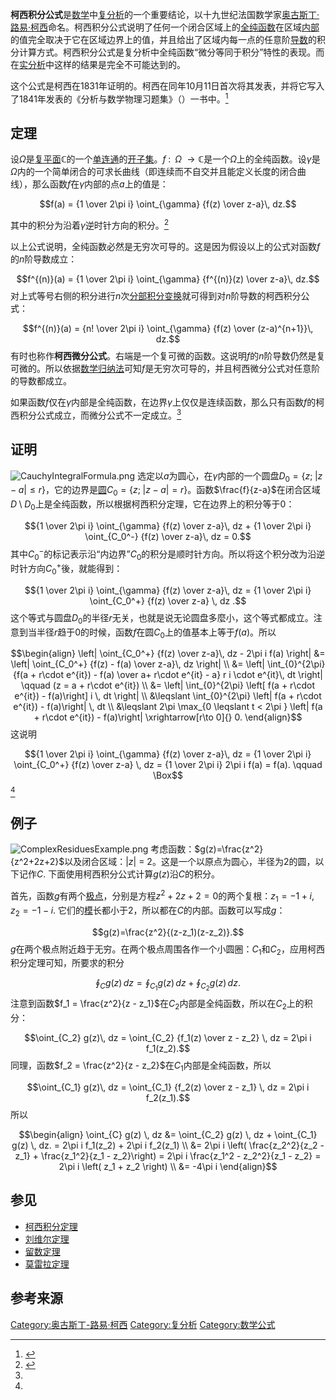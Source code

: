 {{NoteTA
|G1=Math}}
{{Distinguish|柯西积分定理}}
{{Complex analysis sidebar}}
'''柯西积分公式'''是[[数学|数学]]中[[複分析|复分析]]的一个重要结论，以十九世纪法国数学家[[奥古斯丁·路易·柯西|奥古斯丁·路易·柯西]]命名。柯西积分公式说明了任何一个闭合区域上的[[全纯函数|全纯函数]]在区域[[内部|内部]]的值完全取决于它在区域边界上的值，并且给出了区域内每一点的任意阶[[导数|导数]]的积分计算方式。柯西积分公式是复分析中全纯函数“微分等同于积分”特性的表现。而在[[实分析|实分析]]中这样的结果是完全不可能达到的。

这个公式是柯西在1831年证明的。柯西在同年10月11日首次将其发表，并将它写入了1841年发表的《分析与数学物理习题集》（{{lang|fr|''Exercices d'analyse et de physique mathématique''}}）一书中。<ref>{{cite book|author=Reinhold Remmert|title=''Theory of Complex Functions''|year=1991|publisher=Springer (GTM122)|language=en|isbn=9780387971957}}</ref>{{rp|204}}

== 定理 ==
设<math>\Omega</math>是[[复平面|复平面]]<math>\mathbb{C}</math>的一个[[单连通|单连通]]的[[拓扑空间|开子集]]。<math>f \; : \; \; \Omega \; \rightarrow \mathbb{C}</math>是一个<math>\Omega</math>上的全纯函数。设<math>\gamma</math>是<math>\Omega</math>内的一个简单闭合的可求长曲线（即连续而不自交并且能定义长度的闭合曲线），那么函数<math>f</math>在<math>\gamma</math>内部的点<math>a</math>上的值是：
:<math>f(a) = {1 \over 2\pi i} \oint_{\gamma} {f(z) \over z-a}\, dz. </math>

其中的积分为沿着<math>\gamma</math>逆时针方向的积分。<ref name="sdj">{{cite book|author=S.D. Joglekar|title=''Mathematical Physics: The Basics''|year=2005|publisher=Universities Press|language=en|isbn=9788173714221}}</ref>{{rp|167}} 

以上公式说明，全纯函数必然是无穷次可导的。这是因为假设以上的公式对函数<math>f</math>的''n''阶导数成立：
:<math>f^{(n)}(a) = {1 \over 2\pi i} \oint_{\gamma} {f^{(n)}(z) \over z-a}\, dz. </math>
对上式等号右侧的积分进行''n''次[[分部积分法|分部积分变换]]就可得到对''n''阶导数的柯西积分公式：
:<math>f^{(n)}(a) = {n! \over 2\pi i} \oint_{\gamma} {f(z) \over (z-a)^{n+1}}\, dz. </math>
有时也称作'''柯西微分公式'''。右端是一个复可微的函数。这说明<math>f</math>的''n''阶导数仍然是复可微的。所以依据[[数学归纳法|数学归纳法]]可知<math>f</math>是无穷次可导的，并且柯西微分公式对任意阶的导数都成立。

如果函数<math>f</math>仅在<math>\gamma</math>内部是全纯函数，在边界<math>\gamma</math>上仅仅是连续函数，那么只有函数<math>f</math>的柯西积分公式成立，而微分公式不一定成立。<ref name="sdj"/>{{rp|167}}

==证明==
[[File:CauchyIntegralFormula.png|thumb]]
选定以<math>a</math>为圆心，在<math>\gamma</math>内部的一个圆盘<math>D_0 = \{ z ; \; |z - a| \leqslant r\}</math>，它的边界是[[圆|圆]]<math>C_0 = \{ z ; \; |z - a| = r\}</math>。函数<math>\frac{f}{z-a}</math>在闭合区域<math>D \setminus D_0</math>上是全纯函数，所以根据柯西积分定理，它在边界上的积分等于0：
:<math>{1 \over 2\pi i} \oint_{\gamma} {f(z) \over z-a}\, dz + {1 \over 2\pi i} \oint_{C_0^-} {f(z) \over z-a}\, dz = 0.</math>
其中<math>C_0^-</math>的标记表示沿“内边界”<math>C_0</math>的积分是顺时针方向。所以将这个积分改为沿逆时针方向<math>C_0^+</math>後，就能得到：
:<math>{1 \over 2\pi i} \oint_{\gamma} {f(z) \over z-a}\, dz = {1 \over 2\pi i} \oint_{C_0^+} {f(z) \over z-a} \, dz .</math>
这个等式与圆盘<math>D_0</math>的半径<math>r</math>无关，也就是说无论圆盘多麼小，这个等式都成立。注意到当半径<math>r</math>趋于0的时候，函数<math>f</math>在圆<math>C_0</math>上的值基本上等于<math>f(a)</math>。所以
:<math>
\begin{align}
\left| \oint_{C_0^+} {f(z) \over z-a}\, dz -  2\pi i f(a) \right| &= \left| \oint_{C_0^+} {f(z) - f(a) \over z-a}\, dz \right| \\
&= \left| \int_{0}^{2\pi} {f(a + r\cdot e^{it}) - f(a) \over a+ r\cdot e^{it} - a} r i \cdot e^{it}\, dt \right| \qquad (z = a + r\cdot e^{it}) \\
&= \left| \int_{0}^{2\pi} \left[ f(a + r\cdot e^{it}) - f(a)\right]  i \, dt \right| \\
&\leqslant \int_{0}^{2\pi} \left| f(a + r\cdot e^{it}) - f(a)\right| \, dt \\
&\leqslant 2\pi \max_{0 \leqslant t < 2\pi } \left| f(a + r\cdot e^{it}) - f(a)\right| \xrightarrow[r\to 0]{} 0.
\end{align}
</math>
这说明
:<math>{1 \over 2\pi i} \oint_{\gamma} {f(z) \over z-a}\, dz = {1 \over 2\pi i} \oint_{C_0^+} {f(z) \over z-a} \, dz =  {1 \over 2\pi i} 2\pi i f(a) = f(a). \qquad \Box</math><ref name="sdj"/>{{rp|168-169}}

== 例子 ==
[[File:ComplexResiduesExample.png|thumb]]
考虑函数：<math>g(z)=\frac{z^2}{z^2+2z+2}</math>以及闭合区域：|''z''| = 2。这是一个以原点为圆心，半径为2的圆，以下记作<math>C</math>. 下面使用柯西积分公式计算<math>g(z)</math>沿<math>C</math>的积分。

首先，函数<math>g</math>有两个[[极点_(复分析)|极点]]，分别是方程<math>z^2+2z+2 = 0</math>的两个复根：<math>z_1=-1+i,</math> <math>z_2=-1-i.</math> 它们的[[模|模]]长都小于2，所以都在<math>C</math>的内部。函数可以写成<math>g</math>：
:<math>g(z)=\frac{z^2}{(z-z_1)(z-z_2)}.</math>
<math>g</math>在两个极点附近趋于无穷。在两个极点周围各作一个小圆圈：<math>C_1</math>和<math>C_2</math>，应用柯西积分定理可知，所要求的积分
:<math>\oint_{C} g(z) \, dz = \oint_{C_1} g(z) \, dz + \oint_{C_2} g(z) \, dz.</math>
注意到函数<math>f_1 = \frac{z^2}{z - z_1}</math>在<math>C_2</math>内部是全纯函数，所以在<math>C_2</math>上的积分：
:<math>\oint_{C_2} g(z)\, dz =  \oint_{C_2} {f_1(z) \over z - z_2} \, dz = 2\pi i f_1(z_2).</math>
同理，函数<math>f_2 = \frac{z^2}{z - z_2}</math>在<math>C_1</math>内部是全纯函数，所以
:<math>\oint_{C_1} g(z)\, dz =  \oint_{C_1} {f_2(z) \over z - z_1} \, dz = 2\pi i f_2(z_1).</math>
所以
:<math>
\begin{align}
\oint_{C} g(z) \, dz &= \oint_{C_2} g(z) \, dz + \oint_{C_1} g(z) \, dz. = 2\pi i f_1(z_2) + 2\pi i f_2(z_1) \\
&= 2\pi i \left( \frac{z_2^2}{z_2 - z_1} + \frac{z_1^2}{z_1 - z_2}\right) = 2\pi i \frac{z_1^2 - z_2^2}{z_1 - z_2} = 2\pi i \left( z_1 + z_2 \right) \\
&= -4\pi i
\end{align}
</math>

==参见==
*[[柯西积分定理|柯西积分定理]]
*[[刘维尔定理_(复分析)|刘维尔定理]]
*[[留数定理|留数定理]]
*[[莫雷拉定理|莫雷拉定理]]

==参考来源==
{{reflist}}

[[Category:奥古斯丁-路易·柯西|Category:奥古斯丁-路易·柯西]]
[[Category:复分析|Category:复分析]]
[[Category:数学公式|Category:数学公式]]